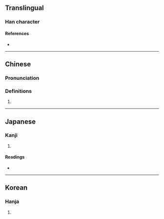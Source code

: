 {{character info}}
==Translingual==

===Han character===
{{Han char|rn=26|rad=卩|as=09|sn=11|four=|canj=RSSL|ids=⿰咢卩}}

====References====
* {{Han ref|kx=0160.070|dkj=02876|dj=0366.090|hdz=10319.020|uh=537E|ud=21374}}

----

==Chinese==
{{zh-forms}}

===Pronunciation===
{{zh-pron
|m=è
|c=ngok6,ok6
|cat=
}}

===Definitions===
{{zh-hanzi}}

# {{rfdef|zh}}

----

==Japanese==

===Kanji===
{{ja-kanji|grade=|rs=卩09}}

# {{rfdef|ja|sort=卩09}}

====Readings====
* {{ja-readings|on=がく}}

----

==Korean==

===Hanja===
{{ko-hanja|hangeul=악|rv=ak|mr=ak}}

# {{rfdef|ko|sort=卩09}}